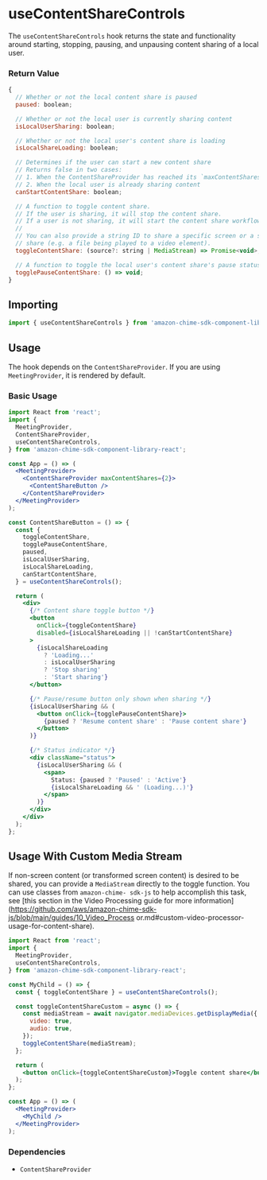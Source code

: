 
<Meta title="SDK Hooks/useContentShareControls" />

# useContentShareControls

The `useContentShareControls` hook returns the state and functionality around starting, stopping, pausing, and unpausing content sharing of a local user.

### Return Value

```javascript
{
  // Whether or not the local content share is paused
  paused: boolean;

  // Whether or not the local user is currently sharing content
  isLocalUserSharing: boolean;

  // Whether or not the local user's content share is loading
  isLocalShareLoading: boolean;

  // Determines if the user can start a new content share
  // Returns false in two cases:
  // 1. When the ContentShareProvider has reached its `maxContentShares` limit
  // 2. When the local user is already sharing content
  canStartContentShare: boolean;

  // A function to toggle content share.
  // If the user is sharing, it will stop the content share.
  // If a user is not sharing, it will start the content share workflow.
  //
  // You can also provide a string ID to share a specific screen or a specific media stream to
  // share (e.g. a file being played to a video element).
  toggleContentShare: (source?: string | MediaStream) => Promise<void>;

  // A function to toggle the local user's content share's pause status.
  togglePauseContentShare: () => void;
}
```

## Importing

```javascript
import { useContentShareControls } from 'amazon-chime-sdk-component-library-react';
```

## Usage

The hook depends on the `ContentShareProvider`. If you are using `MeetingProvider`, it is rendered by default.

### Basic Usage

```jsx
import React from 'react';
import {
  MeetingProvider,
  ContentShareProvider,
  useContentShareControls,
} from 'amazon-chime-sdk-component-library-react';

const App = () => (
  <MeetingProvider>
    <ContentShareProvider maxContentShares={2}>
      <ContentShareButton />
    </ContentShareProvider>
  </MeetingProvider>
);

const ContentShareButton = () => {
  const {
    toggleContentShare,
    togglePauseContentShare,
    paused,
    isLocalUserSharing,
    isLocalShareLoading,
    canStartContentShare,
  } = useContentShareControls();

  return (
    <div>
      {/* Content share toggle button */}
      <button
        onClick={toggleContentShare}
        disabled={isLocalShareLoading || !canStartContentShare}
      >
        {isLocalShareLoading
          ? 'Loading...'
          : isLocalUserSharing
          ? 'Stop sharing'
          : 'Start sharing'}
      </button>

      {/* Pause/resume button only shown when sharing */}
      {isLocalUserSharing && (
        <button onClick={togglePauseContentShare}>
          {paused ? 'Resume content share' : 'Pause content share'}
        </button>
      )}

      {/* Status indicator */}
      <div className="status">
        {isLocalUserSharing && (
          <span>
            Status: {paused ? 'Paused' : 'Active'}
            {isLocalShareLoading && ' (Loading...)'}
          </span>
        )}
      </div>
    </div>
  );
};
```

## Usage With Custom Media Stream

If non-screen content (or transformed screen content) is desired to be shared, you can provide a `MediaStream` directly to the toggle function. You can use classes from `amazon-chime-
sdk-js` to help accomplish this task, see [this section in the Video Processing guide for more information](https://github.com/aws/amazon-chime-sdk-js/blob/main/guides/10_Video_Process
or.md#custom-video-processor-usage-for-content-share).

```jsx
import React from 'react';
import {
  MeetingProvider,
  useContentShareControls,
} from 'amazon-chime-sdk-component-library-react';

const MyChild = () => {
  const { toggleContentShare } = useContentShareControls();

  const toggleContentShareCustom = async () => {
    const mediaStream = await navigator.mediaDevices.getDisplayMedia({
      video: true,
      audio: true,
    });
    toggleContentShare(mediaStream);
  };

  return (
    <button onClick={toggleContentShareCustom}>Toggle content share</button>
  );
};

const App = () => (
  <MeetingProvider>
    <MyChild />
  </MeetingProvider>
);
```

### Dependencies

- `ContentShareProvider`
